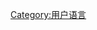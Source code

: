 {{Babels|vec|nativename=Vèneto|zhname=威尼斯语}}
{{Commonscat|User vec}}

[[Category:用户语言|Category:用户语言]]